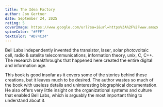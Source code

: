```yaml
---
title: The Idea Factory
author: Jon Gertner
date: September 24, 2025
rating: 5
coverImage: https://www.google.com/url?sa=i&url=https%3A%2F%2Fwww.amazon.com%2FIdea-Factory-Great-American-Innovation%2Fdp%2F0143122797&psig=AOvVaw3RNUvEl6hFpolnmjJVmgl1&ust=1758857517115000&source=images&cd=vfe&opi=89978449&ved=0CBYQjRxqFwoTCKjt4_388o8DFQAAAAAdAAAAABAE
spineColor: "#FFF"
textColor: "#D74C34"
---
```


Bell Labs independently invented the transistor, laser, solar photovoltaic cell, radio & satelite telecommunications, information theory, unix, C, C++. The research breakthroughs that happened here created the entire digital and information age.

This book is good insofar as it covers some of the stories behind these creations, but it leaves much to be desired. The author wastes so much of the book with useless details and uninteresting biographical documentation. He also offers very little insight on the organizational systems and culture that enabled Bell Labs, which is arguably the most important thing to understand about it.
